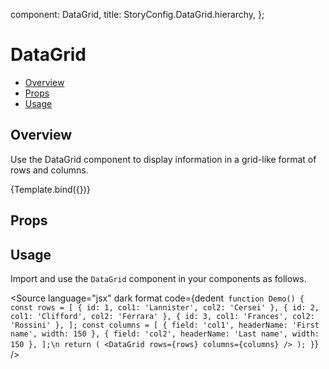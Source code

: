 
  component: DataGrid,
  title: StoryConfig.DataGrid.hierarchy,
};

<Meta title={meta.title} component={meta.component} />


# DataGrid

- [Overview](#overview)
- [Props](#props)
- [Usage](#usage)

## Overview

Use the DataGrid component to display information in a grid-like format of rows and columns.

<Canvas>
  <Story
    name="Overview"
    args={{
      columns: [
        {field: 'id', headerName: 'ID', width: 90},
        {
          field: 'firstName',
          headerName: 'First name',
          width: 150,
          editable: true,
        },
        {
          field: 'lastName',
          headerName: 'Last name',
          width: 150,
          editable: true,
        },
        {
          field: 'age',
          headerName: 'Age',
          type: 'number',
          width: 110,
          editable: true,
        },
      ],
      rows: [
        {id: 1, lastName: 'Snow', firstName: 'Jon', age: 35},
        {id: 2, lastName: 'Lannister', firstName: 'Cersei', age: 42},
        {id: 3, lastName: 'Clifford', firstName: 'Ferrara', age: 44},
        {id: 4, lastName: 'Frances', firstName: 'Rossini', age: 36},
        {id: 5, lastName: 'Roxie', firstName: 'Harvey', age: 65},
      ],
    }}
  >
    {Template.bind({})}
  </Story>
</Canvas>

## Props

<ArgsTable story="Overview" />

## Usage

Import and use the `DataGrid` component in your components as follows.

<Source
  language="jsx"
  dark
  format
  code={dedent`
function Demo() {
  const rows = [
  { id: 1, col1: 'Lannister', col2: 'Cersei' },
  { id: 2, col1: 'Clifford', col2: 'Ferrara' },
  { id: 3, col1: 'Frances', col2: 'Rossini' },
];
  const columns = [
  { field: 'col1', headerName: 'First name', width: 150 },
  { field: 'col2', headerName: 'Last name', width: 150 },
];\n
  return (
    <DataGrid rows={rows} columns={columns} />
  );
}`}
/>
